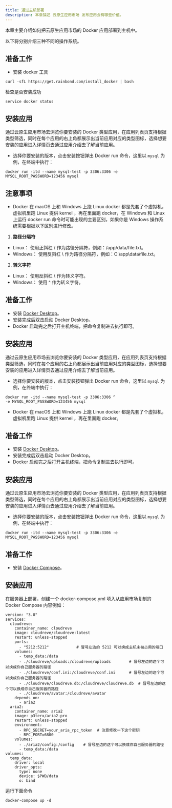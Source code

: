 ```yaml
---
title: 通过主机部署
description: 本章描述 云原生应用市场 发布应用会有哪些价值。
---
```



本章主要介绍如何把云原生应用市场的 Docker 应用部署到主机中。

<Tabs groupId="install">
<TabItem value="dockerRun" label="Docker Run" default>

以下将分别介绍三种不同的操作系统。


<Tabs groupId="install">
<TabItem value="Linux" label="Linux" default>

## 准备工作

* 安装 docker 工具
```
curl -sfL https://get.rainbond.com/install_docker | bash
```
检查是否安装成功

```
service docker status
```
## 安装应用
通过云原生应用市场去浏览你要安装的 Docker 类型应用，在应用列表页支持根据类型筛选，同时在每个应用的右上角都展示出当前应用对应的类型图标，选择想要安装的应用进入详情页去通过应用介绍去了解当前应用。

- 选择你要安装的版本，点击安装按钮弹出 Docker run 命令，这里以 `mysql` 为例，在终端中执行：
```
docker run -itd --name mysql-test -p 3306:3306 -e MYSQL_ROOT_PASSWORD=123456 mysql
```

</TabItem>
<TabItem value="Windows" label="Windows">

## 注意事项

- Docker 在 macOS 上和 Windows 上跑 Linux docker 都是先套了个虚拟机，虚拟机里跑 Linux 提供 kernel ，再在里面跑 docker，在 Windows 和 Linux 上运行 docker run 命令时可能出现的主要区别，如果你是 Windows 操作系统需要根据以下区别进行修改。

1. **路径分隔符**

- Linux： 使用正斜杠 / 作为路径分隔符，例如：/app/data/file.txt。
- Windows： 使用反斜杠 \ 作为路径分隔符，例如：C:\app\data\file.txt。

2. **转义字符**

- Linux： 使用反斜杠 \ 作为转义字符。
- Windows： 使用 ^ 作为转义字符。


## 准备工作

* 安装 [Docker Desktop](https://docs.docker.com/desktop/release-notes/#docker-desktop)。
* 安装完成后双击启动 Docker Desktop。
* Docker 启动完之后打开主机终端，把命令复制进去执行即可。

## 安装应用
通过云原生应用市场去浏览你要安装的 Docker 类型应用，在应用列表页支持根据类型筛选，同时在每个应用的右上角都展示出当前应用对应的类型图标，选择想要安装的应用进入详情页去通过应用介绍去了解当前应用。

- 选择你要安装的版本，点击安装按钮弹出 Docker run 命令，这里以 `mysql` 为例，在终端中执行：
```
docker run -itd --name mysql-test -p 3306:3306 ^
-e MYSQL_ROOT_PASSWORD=123456 mysql
```

</TabItem>
<TabItem value="Mac" label="Mac">

- Docker 在 macOS 上和 Windows 上跑 Linux docker 都是先套了个虚拟机，虚拟机里跑 Linux 提供 kernel ，再在里面跑 docker。


## 准备工作

* 安装 [Docker Desktop](https://docs.docker.com/desktop/release-notes/#docker-desktop)。
* 安装完成后双击启动 Docker Desktop。
* Docker 启动完之后打开主机终端，把命令复制进去执行即可。

## 安装应用
通过云原生应用市场去浏览你要安装的 Docker 类型应用，在应用列表页支持根据类型筛选，同时在每个应用的右上角都展示出当前应用对应的类型图标，选择想要安装的应用进入详情页去通过应用介绍去了解当前应用。

- 选择你要安装的版本，点击安装按钮弹出 Docker run 命令，这里以 `mysql` 为例，在终端中执行：
```
docker run -itd --name mysql-test -p 3306:3306 -e MYSQL_ROOT_PASSWORD=123456 mysql
```

</TabItem>
</Tabs>

</TabItem>


<TabItem value="dockerCompose" label="Docker Compose" default>

## 准备工作

* 安装 [Docker Compose](https://docs.docker.com/compose/install/)。

## 安装应用

在服务器上部署，创建一个 docker-compose.yml 填入从应用市场复制的 Docker Compose 内容例如：

```
version: "3.8"
services:
  cloudreve:
    container_name: cloudreve
    image: cloudreve/cloudreve:latest
    restart: unless-stopped
    ports:
      - "5212:5212"            # 冒号左边的 5212 可以换成主机未被占用的端口
    volumes:
      - temp_data:/data
      - ./cloudreve/uploads:/cloudreve/uploads        # 冒号左边的这个可以换成你自己服务器的路径
      - ./cloudreve/conf.ini:/cloudreve/conf.ini      # 冒号左边的这个可以换成你自己服务器的路径
      - ./cloudreve/cloudreve.db:/cloudreve/cloudreve.db  # 冒号左边的这个可以换成你自己服务器的路径
      - ./cloudreve/avatar:/cloudreve/avatar
    depends_on:
      - aria2
  aria2:
    container_name: aria2
    image: p3terx/aria2-pro
    restart: unless-stopped
    environment:
      - RPC_SECRET=your_aria_rpc_token  # 注意修改一下这个密钥
      - RPC_PORT=6800
    volumes:
      - ./aria2/config:/config    # 冒号左边的这个可以换成你自己服务器的路径
      - temp_data:/data
volumes:
  temp_data:
    driver: local
    driver_opts:
      type: none
      device: $PWD/data
      o: bind
```


运行下面命令
```
docker-compose up -d
```
</TabItem>
</Tabs>



